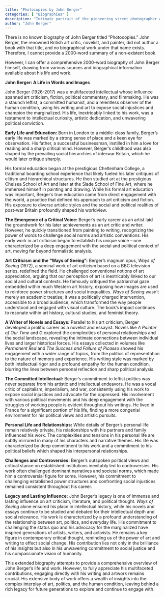 ```yaml
---
title: "Photocopies by John Berger"
categories: [ "Biographies" ]
description: "Intimate portrait of the pioneering street photographer and photojournalist"
author: "John Berger"
---
```

There is no known biography of John Berger titled "Photocopies."  John Berger, the renowned British art critic, novelist, and painter, did not author a book with that title, and no biographical work under that name exists.  Therefore, I cannot provide a 2000-word summary of a non-existent book.


However, I can offer a comprehensive 2000-word biography of John Berger himself, drawing from various sources and biographical information available about his life and work.


**John Berger: A Life in Words and Images**

John Berger (1926-2017) was a multifaceted intellectual whose influence spanned art criticism, fiction, political commentary, and filmmaking.  He was a staunch leftist, a committed humanist, and a relentless observer of the human condition, using his writing and art to expose social injustices and champion the marginalized.  His life, inextricably linked to his work, was a testament to intellectual curiosity, artistic dedication, and unwavering political conviction.

**Early Life and Education:** Born in London to a middle-class family, Berger's early life was marked by a strong sense of place and a keen eye for observation.  His father, a successful businessman, instilled in him a love for reading and a sharp critical mind.  However, Berger's childhood was also shaped by the prevailing social hierarchies of interwar Britain, which he would later critique sharply.

His formal education began at the prestigious Cheltenham College, a traditional boarding school experience that likely fueled his later critiques of elitism and hierarchical structures. He then studied art at the prestigious Chelsea School of Art and later at the Slade School of Fine Art, where he immersed himself in painting and drawing. While his formal art education was important, Berger's true education came from direct engagement with the world, a practice that defined his approach to art criticism and fiction. His exposure to diverse artistic styles and the social and political realities of post-war Britain profoundly shaped his worldview.


**The Emergence of a Critical Voice:** Berger’s early career as an artist laid the groundwork for his later achievements as an art critic and writer.  However, he quickly transitioned from painting to writing, recognizing the power of words to challenge social norms and artistic conventions. His early work in art criticism began to establish his unique voice – one characterized by a deep engagement with the social and political context of art, moving far beyond formalistic analysis.


**Art Criticism and the "Ways of Seeing":** Berger's magnum opus, *Ways of Seeing* (1972), a seminal work of art criticism based on a BBC television series, redefined the field.  He challenged conventional notions of art appreciation, arguing that our perception of art is inextricably linked to our social and cultural contexts.  He famously critiqued the patriarchal gaze embedded within much Western art history, exposing how images are used to reinforce power structures and social inequalities.  *Ways of Seeing* wasn't merely an academic treatise; it was a politically charged intervention, accessible to a broad audience, which transformed the way people understood and engaged with visual culture. The book's impact continues to resonate within art history, cultural studies, and feminist theory.


**A Writer of Novels and Essays:**  Parallel to his art criticism, Berger developed a prolific career as a novelist and essayist. Novels like *A Painter of Our Time* and *G* explored the complexities of personal relationships and the social landscape, revealing the intimate connections between individual lives and larger historical forces. His essays collected in volumes like *Permanent Red* and *The Success and Failure of Picasso* showed his engagement with a wider range of topics, from the politics of representation to the nature of memory and experience. His writing style was marked by both intellectual rigor and a profound empathy for the human condition, blurring the lines between personal reflection and sharp political analysis.


**The Committed Intellectual:** Berger's commitment to leftist politics was never separate from his artistic and intellectual endeavors.  He was a vocal critic of capitalism, imperialism, and war, consistently using his work to expose social injustices and advocate for the oppressed.  His involvement with various political movements and his deep engagement with the struggles of working people is evident throughout his writings. He lived in France for a significant portion of his life, finding a more congenial environment for his political views and artistic pursuits.

**Personal Life and Relationships:** While details of Berger's personal life remain relatively private, his relationships with his partners and family influenced his work. The complexities and tensions in his personal life are subtly mirrored in many of his characters and narrative themes.  His life was characterized by deep commitment to his work and a commitment to his political beliefs which shaped his interpersonal relationships.

**Challenges and Controversies:** Berger’s outspoken political views and critical stance on established institutions inevitably led to controversies. His work often challenged dominant narratives and societal norms, which made him a controversial figure for some. However, his commitment to challenging established power structures and confronting social injustices remained consistent throughout his career.


**Legacy and Lasting Influence:** John Berger's legacy is one of immense and lasting influence on art criticism, literature, and political thought.  *Ways of Seeing* alone ensured his place in intellectual history, while his novels and essays continue to be studied and debated for their intellectual depth and social relevance. His work is characterized by a profound understanding of the relationship between art, politics, and everyday life. His commitment to challenging the status quo and his advocacy for the marginalized have inspired generations of artists, writers, and activists.  He remains a key figure in contemporary critical thought, reminding us of the power of art and writing to effect social change. His contribution lies not only in the brilliance of his insights but also in his unwavering commitment to social justice and his compassionate vision of humanity.


This extended biography attempts to provide a comprehensive overview of John Berger's life and work. However, to fully appreciate his multifaceted contributions, engaging directly with his writing and artwork remains crucial. His extensive body of work offers a wealth of insights into the complex interplay of art, politics, and the human condition, leaving behind a rich legacy for future generations to explore and continue to engage with.

